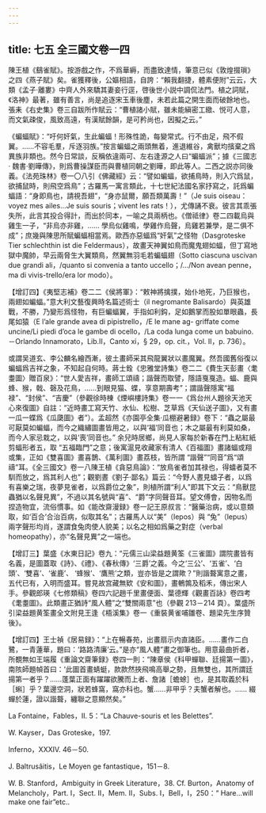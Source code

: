 ```yaml
---
---
---
```

title: 七五 全三國文卷一四
---




陳王植《鷂雀賦》。按游戲之作，不爲華縟，而盡致達情，筆意已似《敦煌掇瑣》之四《燕子賦》矣。雀獲釋後，公嫗相語，自誇：“賴我翻捷，體素便附”云云，大類《孟子·離婁》中齊人外來驕其妻妾行逕，啓後世小説中調侃法門。植之詞賦，《洛神》最著，雖有善言，尚是追逐宋玉車後塵，未若此篇之開生面而破餘地也。張耒《右史集》卷三自跋所作賦云：“曹植諸小賦，雖未能縝密工緻、悦可人意，而文氣疎俊，風致高遠，有漢賦餘韻，是可矜尚也，因擬之云。”

《蝙蝠賦》：“吁何奸氣，生此蝙蝠！形殊性詭，每變常式。行不由足，飛不假翼。……不容毛羣，斥逐羽族。”按言蝙蝠之兩頭無着，進退維谷，禽獸均擯棄之爲異族非類也。然今日常談，反稱依違兩可、左右逢源之人曰“蝙蝠派”；據《三國志· 魏書·劉曄傳》，則爲曹操謀臣而與曹植同朝之劉曄，即此等人。二西之説亦同後義。《法苑珠林》卷一〇八引《佛藏經》云：“譬如蝙蝠，欲捕鳥時，則入穴爲鼠，欲捕鼠時，則飛空爲鳥”；古羅馬一寓言類此，十七世紀法國名家抒寫之，託爲蝙蝠語：“身即鳥也，請視吾翅”，“身亦鼠爾，願吾類萬壽！”（Je suis oiseau：voyez mes ailes...Je suis souris；vivent les rats！），尤傳誦不衰。彼言其乖張失所，此言其投合得計，而出於同本，一喻之具兩柄也。《僧祗律》卷二四載烏與雞生一子，“非烏亦非雞，…… 學烏似雞鳴，學雞作烏聲，烏雞若兼學，是二俱不成”；庶幾與陳思所賦蝙蝠相當焉。歐西亦惡蝠爲“奸氣”之怪物（Dasgroteske Tier schlechthin ist die Feldermaus），故畫天神翼如鳥而魔鬼翅如蝠，但丁寫地獄中魔帥，早云兩脅生大翼類鳥，然翼無羽毛若蝙蝠翅（Sotto ciascuna uscivan due grandi ali，/quanto si convenia a tanto uccello；/.../Non avean penne，ma di vivis-trello/era lor modo）。

【增訂四】《夷堅志補》卷二二《侯將軍》：“敕神將擒撲，始仆地死，乃巨猴也，兩翅如蝙蝠。”意大利文藝復興時名篇述術士（il negromante Balisardo）與英雄戰，不勝，乃變形爲怪物，有巨蝙蝠翼，手指如利鈎，足如鵝掌而股如單眼蟲，長尾如猿（E l’ale grande avea di pipistrello，/E le mane ag- griffate come uncine/Li piedi d’oca le gambe di ocello，/La coda lunga come un babuino. －Orlando Innamorato，Lib.II，Canto xi，§ 29，op. cit.，Vol. II，p. 736）。

或謂吴道玄、李公麟名繪西漸，彼土畫師采其飛龍翼狀以畫魔翼。然吾國舊俗復以蝙蝠爲吉祥之象，不知起自何時。蔣士銓《忠雅堂詩集》卷二二《費生天彭畫〈耄耋圖〉贈百泉》：“世人愛吉祥，畫師工頌禱；諧聲而取譬，隱語戛戛造。蝠、鹿與蜂、猴，戟、磬及花鳥，……到眼見猫、蝶，享意期壽考”；謂諧聲隱寓“福禄”、“封侯”、“吉慶”（參觀徐時棟《煙嶼樓詩集》卷一一《爲台州人題徐天池天心來復圖》自註：“近時畫工寫天竹、水仙、松樹、芝草爲《天仙送子圖》，又有畫一瓜一蝶爲《瓜瓞圖》者”）。孟超然《亦園亭全集·瓜棚避暑録》卷下：“蟲之屬最可厭莫如蝙蝠，而今之織繡圖畫皆用之，以與‘福’同音也；木之屬最有利莫如桑，而今人家忌栽之，以與‘喪’同音也。” 余兒時居鄉，尚見人家每於新春在門上粘紅紙剪蝠形者五，取 “五福臨門”之意；後寓滬見收藏家有清人《百福圖》畫諸蝠或翔或集，正如《雙喜圖》畫喜鵲、《萬利圖》畫荔枝，皆所謂 “諧聲”“同音”爲“頌禱”耳。《全三國文》卷一八陳王植《貪惡鳥論》：“放鳥雀者加其禄也，得蟢者莫不馴而放之，爲其利人也”；觀劉晝《劉子·鄙名》篇云：“今野人晝見蟢子者，以爲有喜樂之瑞，夜夢見雀者，以爲爵位之象”，則植所謂“利人”即其下文云：“鳥獸昆蟲猶以名聲見異”，不過以其名號與“喜”、“爵”字同聲音耳。望文傅會，因物名而捏造物宜，流俗慣事。如《能改齋漫録》卷一記王原叔言：“醫藥治病，或以意類取，如‘百合’合治百病，似取其名”；古羅馬人以“美”（lepos）與 “兔”（lepus）兩字聲形均肖，遂謂食兔肉使人貌美；以名之相如爲藥之對症（verbal homeopathy），亦“名聲見異”之一端也。

【增訂三】葉盛《水東日記》卷九：“元儒三山梁益題黄筌《三雀圖》謂院畫皆有名義，是圖蓋取《詩》、《禮》、《春秋傳》‘三爵’之義。今之‘三公’、‘五雀’、‘白頭’、‘雙喜’、‘雀鹿’、 ‘蜂猴’、‘鷹熊’之類，豈亦皆是之謂歟？”則諧聱寓意之畫，五代已有，入明而盛耳。嘗見故宫藏無欵《安和圖》，畫鵪鶉及稻禾，傳出宋人手。參觀郎瑛《七修類稿》卷四六記趙千里畫便面、葉德輝《觀畫百詠》卷四考《耄耋圖》。此類畫正猶詩“風人體”之“雙關兩意”也（參觀 213－214 頁）。葉盛所引梁益題黄筌畫全文附見王逢《梧溪集》卷一《重裝黄雀哺雛卷、題梁先生序贊後》。

【增訂四】王士禎《居易録》：“上在暢春苑，出畫扇示内直諸臣。……畫作二白鷺，一青蓮華，題曰：‘路路清廉’云。”是亦“風人體”畫之御筆也。用意最曲折者，所覩無如王端履《重論文齋筆録》卷四一則：“陳章侯《科甲蟬聯、廷揚第一圖》，南陔師題幀首曰：‘此圖首畫蜻蜓，款款然挾飛鳴高舉之勢，且無雙也，其所謂廷揚第一者乎？……蓬葉正面有躍躍欲騰而上者、詹諸［蟾蜍］也，是其取義於科［蝌］乎？葉邊空洞，狀若蜂窩，窩亦科也。蟹……非甲乎？夫蟹者解也。…… 綴蟬於蓮，證以諧聱，纏聯之意顯然矣。”

La Fontaine，Fables，II. 5：“La Chauve-souris et les Belettes”.

W. Kayser，Das Groteske，197.

Inferno，XXXIV. 46－50.

J. Baltrusâitis，Le Moyen ge fantastique，151－8.

W. B. Stanford，Ambiguity in Greek Literature，38. Cf. Burton，Anatomy of Melancholy，Part. I，Sect. II，Mem. II，Subs. I，Bell，I，250：“ Hare...will make one fair”etc..